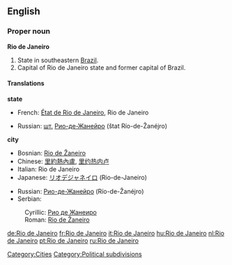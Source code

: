 ==English==
{{wikipedia}}
===Proper noun===
'''Rio de Janeiro'''

#State in southeastern [[Brazil]].
#Capital of Rio de Janeiro state and former capital of Brazil.

====Translations====
'''state'''
{{top}}
*French: [[État de Rio de Janeiro]], Rio de Janeiro
{{mid}}
*Russian: [[шт.]] [[Рио-де-Жанейро]] (štat Río-de-Žanéjro) {{m}}
{{bottom}}

'''city'''
{{top}}
*Bosnian: [[Rio de Žaneiro#Bosnian|Rio de Žaneiro]] {{m}}
*Chinese: [[里約熱內盧]], [[里约热内卢]]
*Italian: Rio de Janeiro {{f}}
*Japanese: [[リオデジャネイロ]] (Rio-de-Janeiro)
{{mid}}
*Russian: [[Рио-де-Жанейро]] (Río-de-Žanéjro) {{m}}
*Serbian:
:Cyrillic: [[Рио де Жанеиро#Serbian|Рио де Жанеиро]] {{m}}
:Roman: [[Rio de Žaneiro#Serbian|Rio de Žaneiro]] {{m}}
{{bottom}}

[[Category:Cities]]
[[Category:Political subdivisions]]

[[de:Rio de Janeiro]]
[[fr:Rio de Janeiro]]
[[it:Rio de Janeiro]]
[[hu:Rio de Janeiro]]
[[nl:Rio de Janeiro]]
[[pt:Rio de Janeiro]]
[[ru:Rio de Janeiro]]